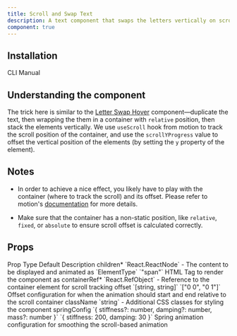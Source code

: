 ```yaml
---
title: Scroll and Swap Text
description: A text component that swaps the letters vertically on scroll.
component: true
---
```


<ComponentPreview name="scroll-and-swap-text-demo" />

## Installation

<Tabs defaultValue="cli">

<TabsList>
  <TabsTrigger value="cli">CLI</TabsTrigger>
  <TabsTrigger value="manual">Manual</TabsTrigger>
</TabsList>
<TabsContent value="cli">

<InstallTabs command="shadcn@latest add &quot;https://fancycomponents.dev/r/scroll-and-swap-text.json&quot;" npx />

</TabsContent>
<TabsContent value="manual">

<ComponentSource name="scroll-and-swap-text" />

</TabsContent>
</Tabs>

## Understanding the component

The trick here is similar to the [Letter Swap Hover](/docs/components/text/letter-swap-hover) component—duplicate the text, then wrapping the them in a container with `relative` position, then stack the elements vertically. We use `useScroll` hook from motion to track the scroll position of the container, and use the `scrollYProgress` value to offset the vertical position of the elements (by setting the `y` property of the element).

## Notes

- In order to achieve a nice effect, you likely have to play with the container (where to track the scroll) and its offset. Please refer to motion's [documentation](https://www.framer.com/motion/use-scroll/) for more details.

- Make sure that the container has a non-static position, like `relative`, `fixed`, or `absolute` to ensure scroll offset is calculated correctly.

## Props

<Table>
  <TableHeader>
    <TableRow>
      <TableHead>Prop</TableHead>
      <TableHead>Type</TableHead>
      <TableHead>Default</TableHead>
      <TableHead>Description</TableHead>
    </TableRow>
  </TableHeader>
  <TableBody>
    <TableRow>
      <TableCell>children<span className="text-red-500">*</span></TableCell>
      <TableCell>`React.ReactNode`</TableCell>
      <TableCell>-</TableCell>
      <TableCell>The content to be displayed and animated</TableCell>
    </TableRow>
    <TableRow>
      <TableCell>as</TableCell>
      <TableCell>`ElementType`</TableCell>
      <TableCell>`"span"`</TableCell>
      <TableCell>HTML Tag to render the component as</TableCell>
    </TableRow>
    <TableRow>
      <TableCell>containerRef<span className="text-red-500">*</span></TableCell>
      <TableCell>`React.RefObject<HTMLElement>`</TableCell>
      <TableCell>-</TableCell>
      <TableCell>Reference to the container element for scroll tracking</TableCell>
    </TableRow>
    <TableRow>
      <TableCell>offset</TableCell>
      <TableCell>`[string, string]`</TableCell>
      <TableCell>`["0 0", "0 1"]`</TableCell>
      <TableCell>Offset configuration for when the animation should start and end relative to the scroll container</TableCell>
    </TableRow>
    <TableRow>
      <TableCell>className</TableCell>
      <TableCell>`string`</TableCell>
      <TableCell>-</TableCell>
      <TableCell>Additional CSS classes for styling the component</TableCell>
    </TableRow>
    <TableRow>
      <TableCell>springConfig</TableCell>
      <TableCell>`{ stiffness?: number, damping?: number, mass?: number }`</TableCell>
      <TableCell>`{ stiffness: 200, damping: 30 }`</TableCell>
      <TableCell>Spring animation configuration for smoothing the scroll-based animation</TableCell>
    </TableRow>
  </TableBody>
</Table>

